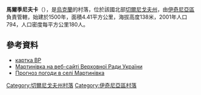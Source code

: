 {{coord|50|59|53|N|32|37|28|E|scale:100000|display=title}}

'''馬爾季尼夫卡'''（{{lang-uk|Мартинівка}}），是[[烏克蘭|烏克蘭]]的村落，位於該國北部[[切爾尼戈夫州|切爾尼戈夫州]]，由[[伊奇尼亞區|伊奇尼亞區]]負責管轄，始建於1500年，面積4.41平方公里，海拔高度138米，2001年人口794，人口密度每平方公里180人。

==參考資料==
* [http://w1.c1.rada.gov.ua/pls/z7503/A005?rdat1=23.11.2011&rf7571=39980 картка ВР]
* [http://w1.c1.rada.gov.ua/pls/z7503/A005?rdat1=23.11.2011&rf7571=39980 Мартинівка на веб-сайті Верховної Ради України]
* [http://weather.in.ua/ua/chernigovskaja/15144 Прогноз погоди в селі Мартинівка]

[[Category:切爾尼戈夫州村落|Category:切爾尼戈夫州村落]]
[[Category:伊奇尼亞區村落|Category:伊奇尼亞區村落]]


{{Chernihiv-geo-stub}}